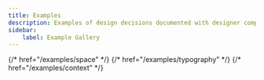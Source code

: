 ```yaml
---
title: Examples
description: Examples of design decisions documented with designer components.
sidebar:
    label: Example Gallery
---
```



<CardGrid>
    <LinkCard
        title="Color"
        href="/examples/color"
        description="🎨 Color components, swatches, scales, and palettes"
    />
    <LinkCard
        title="Space"
        description="📐 Space values and scales. Covers spacing units, paddings, margins, gaps, and measurements for responsive design."
    />
    {/* href="/examples/space" */}
    <LinkCard
        title="Typography"
        description="🅰️ Typefaces, font families, font variants, and scales."
    />
    {/* href="/examples/typography" */}
    <LinkCard
        title="Contexts"
        description="🫥 Color schemes, themes, devices, containers, surfaces, and custom contexts. Used to scope and adapt design decisions to specific usage scenarios."
    />
    {/* href="/examples/context" */}
</CardGrid>

